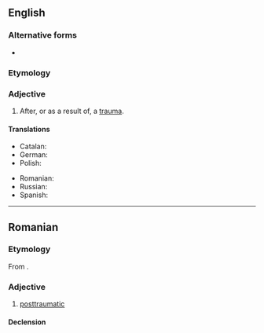 {{also|post-traumatic}}

==English==

===Alternative forms===
* {{l|en|post-traumatic}}

===Etymology===
{{prefix|en|post|traumatic}}

===Adjective===
{{en-adj|-}}

# After, or as a result of, a [[trauma]].

====Translations====
{{trans-top|after, or as a result of, a trauma}}
* Catalan: {{t|ca|posttraumàtic}}
* German: {{t|de|posttraumatisch}}
* Polish: {{t+|pl|pourazowy}}
{{trans-mid}}
* Romanian: {{t+|ro|posttraumatic}}
* Russian: {{t+|ru|посттравматический|sc=Cyrl}}
* Spanish: {{t|es|postraumático}}
{{trans-bottom}}

----

==Romanian==

===Etymology===
From {{bor|ro|en|posttraumatic}}.

===Adjective===
{{ro-adj}}

# [[#English|posttraumatic]]

====Declension====
{{ro-decl-adj}}